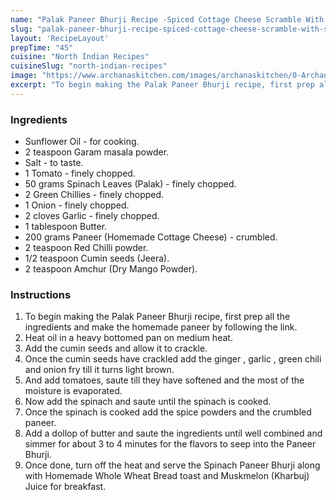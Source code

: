 ---
name: "Palak Paneer Bhurji Recipe -Spiced Cottage Cheese Scramble With Spinach Recipe"
slug: "palak-paneer-bhurji-recipe-spiced-cottage-cheese-scramble-with-spinach-recipe"
layout: 'RecipeLayout'
prepTime: "45"
cuisine: "North Indian Recipes"
cuisineSlug: "north-indian-recipes"
image: "https://www.archanaskitchen.com/images/archanaskitchen/0-Archanas-Kitchen-Recipes/2016/oct-6/Palak_Paneer_Bhurji_Recipe_Spice_Cottage_Cheese_Scramble_Serve_with_Toasted_Pav-2.jpg"
excerpt: "To begin making the Palak Paneer Bhurji recipe, first prep all the ingredients and make the homemade paneer by following the link"
---

### Ingredients

- Sunflower Oil - for cooking.
- 2 teaspoon Garam masala powder.
- Salt - to taste.
- 1 Tomato - finely chopped.
- 50 grams Spinach Leaves (Palak) - finely chopped.
- 2 Green Chillies - finely chopped.
- 1 Onion - finely chopped.
- 2 cloves Garlic - finely chopped.
- 1 tablespoon Butter.
- 200 grams Paneer (Homemade Cottage Cheese) - crumbled.
- 2 teaspoon Red Chilli powder.
- 1/2 teaspoon Cumin seeds (Jeera).
- 2 teaspoon Amchur (Dry Mango Powder).

### Instructions

1. To begin making the Palak Paneer Bhurji recipe, first prep all the ingredients and make the homemade paneer by following the link.
1. Heat oil in a heavy bottomed pan on medium heat.
1. Add the cumin seeds and allow it to crackle.
1. Once the cumin seeds have crackled add the ginger , garlic , green chili and onion fry till it turns light brown.
1. And add tomatoes, saute till they have softened and the most of the moisture is evaporated.
1. Now add the spinach and saute until the spinach is cooked.
1. Once the spinach is cooked add the spice powders and the crumbled paneer.
1. Add a dollop of butter and saute the ingredients until well combined and simmer for about 3 to 4 minutes for the flavors to seep into the Paneer Bhurji.
1. Once done, turn off the heat and serve the Spinach Paneer Bhurji along with Homemade Whole Wheat Bread toast and Muskmelon (Kharbuj) Juice for breakfast.
